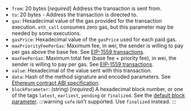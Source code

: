 - `from`: 20 bytes [_required_] Address the transaction is sent from.
- `to`: 20 bytes - Address the transaction is directed to.
- `gas`: Hexadecimal value of the gas provided for the transaction execution. `eth_call` consumes zero gas, but this parameter may be needed by some executions.
- `gasPrice`: Hexadecimal value of the `gasPrice` used for each paid gas.
- `maxPriorityFeePerGas`: Maximum fee, in wei, the sender is willing to pay per gas above the base fee. See [EIP-1559 transactions](../../../concepts/transaction-types.md#eip-1559-transactions).
- `maxFeePerGas`: Maximum total fee (base fee + priority fee), in wei, the sender is willing to pay per gas. See [EIP-1559 transactions](../../../concepts/transaction-types.md#eip-1559-transactions).
- `value`: Hexadecimal of the value sent with this transaction.
- `data`: Hash of the method signature and encoded parameters. See [Ethereum contract ABI specification](https://docs.soliditylang.org/en/latest/abi-spec.html).
- `blockParameter`:  (string) [_required_] A hexadecimal block number, or one of the tags `latest`, `earliest`, `pending` or `finalized`. See the [default block parameter](https://ethereum.org/en/developers/docs/apis/json-rpc/#default-block).
  :::warning
  `safe` isn't supported. Use `finalized` instead. 
  :::
	
